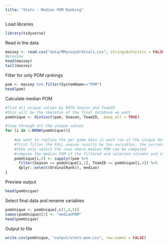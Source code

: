 ---
title: "Stats - Median POM Ranking"
---

Load libraries
```{r, warning=FALSE, message=FALSE}
library(tidyverse)
```

Read in the data
```{r}
massey <- read.csv("data/MMasseyOrdinals.csv", stringsAsFactors = FALSE)
#preview
head(massey)
tail(massey)
```

Filter for only POM rankings
```{r}
pom <- massey %>% filter(SystemName=="POM")
head(pom)
```

Calculate median POM
```{r}
#find all unique values by BOTH Season and TeamID
#this will be the skeleton of the final database we want
pomUnique <- distinct(pom, Season, TeamID, .keep_all = TRUE)

#loop through all the unique values
for (i in 1:NROW(pomUnique)){
    
    #we want to replace the per game data in each row of the unique data frame with median POM for that team in that season
    #first filter the FULL season results by two variables, the current row SEASON and TEAM ID
    #then only select the rows where median POM can be computed
    #compute the median POM of the filtered and selected columns and insert into the respective row of the unique data frame
    pomUnique[i,5] <- sapply((pom %>%
      filter(Season == pomUnique[i,1], TeamID == pomUnique[i,4]) %>%
      dplyr::select(OrdinalRank)), median)
}
```

Preview output
```{r}
head(pomUnique)
```

Select final data and rename variables
```{r}
pomUnique <- pomUnique[,c(1,4,5)]
names(pomUnique)[3] <- "medianPOM"
head(pomUnique)
```

Output to file
```{r}
write.csv(pomUnique, "output/stats-pom.csv", row.names = FALSE)
```








